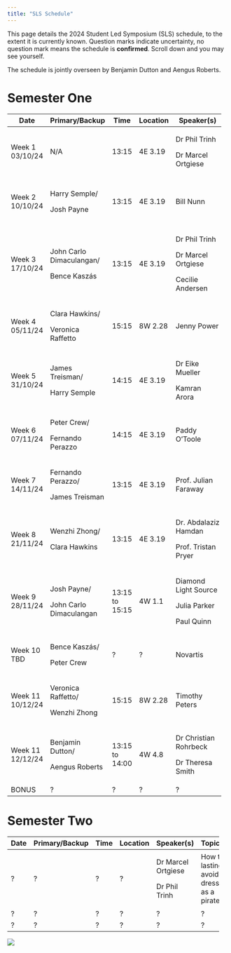 ```yaml
---
title: "SLS Schedule"
---
```


This page details the 2024 Student Led Symposium (SLS) schedule, to the extent it is currently known. Question marks indicate uncertainty, no question mark means the schedule is **confirmed**. Scroll down and you may see yourself.

The schedule is jointly overseen by Benjamin Dutton and Aengus Roberts.

# Semester One

+------------------+--------------------------+----------------+----------+----------------------+---------------------------------------+
| Date             | Primary/Backup           | Time           | Location | Speaker(s)           | Topic(s)                              |
+==================+==========================+================+==========+======================+=======================================+
| Week 1 03/10/24  | N/A                      | 13:15          | 4E 3.19  | Dr Phil Trinh        | Introduction to SLS.                  |
|                  |                          |                |          |                      |                                       |
|                  |                          |                |          | Dr Marcel Ortgiese   |                                       |
+------------------+--------------------------+----------------+----------+----------------------+---------------------------------------+
| Week 2 10/10/24  | Harry Semple/            | 13:15          | 4E 3.19  | Bill Nunn            | Basic Git and GitHub.                 |
|                  |                          |                |          |                      |                                       |
|                  | Josh Payne               |                |          |                      | A website.                            |
+------------------+--------------------------+----------------+----------+----------------------+---------------------------------------+
| Week 3 17/10/24  | John Carlo Dimaculangan/ | 13:15          | 4E 3.19  | Dr Phil Trinh        | Life as a PhD Student.                |
|                  |                          |                |          |                      |                                       |
|                  | Bence Kaszás             |                |          | Dr Marcel Ortgiese   | Software/Literature tools.            |
|                  |                          |                |          |                      |                                       |
|                  |                          |                |          | Cecilie Andersen     | Time Management.                      |
+------------------+--------------------------+----------------+----------+----------------------+---------------------------------------+
| Week 4 05/11/24  | Clara Hawkins/           | 15:15          | 8W 2.28  | Jenny Power          | How to give a good talk.              |
|                  |                          |                |          |                      |                                       |
|                  | Veronica Raffetto        |                |          |                      |                                       |
+------------------+--------------------------+----------------+----------+----------------------+---------------------------------------+
| Week 5 31/10/24  | James Treisman/          | 14:15          | 4E 3.19  | Dr Eike Mueller      | HPC demonstration.                    |
|                  |                          |                |          |                      |                                       |
|                  | Harry Semple             |                |          | Kamran Arora         |                                       |
+------------------+--------------------------+----------------+----------+----------------------+---------------------------------------+
| Week 6 07/11/24  | Peter Crew/              | 14:15          | 4E 3.19  | Paddy O'Toole        | Advanced version control.             |
|                  |                          |                |          |                      |                                       |
|                  | Fernando Perazzo         |                |          |                      |                                       |
+------------------+--------------------------+----------------+----------+----------------------+---------------------------------------+
| Week 7 14/11/24  | Fernando Perazzo/        | 13:15          | 4E 3.19  | Prof. Julian Faraway | Exploratory data visualisation.       |
|                  |                          |                |          |                      |                                       |
|                  | James Treisman           |                |          |                      |                                       |
+------------------+--------------------------+----------------+----------+----------------------+---------------------------------------+
| Week 8 21/11/24  | Wenzhi Zhong/            | 13:15          | 4E 3.19  | Dr. Abdalaziz Hamdan | Firedrake and finite element methods. |
|                  |                          |                |          |                      |                                       |
|                  | Clara Hawkins            |                |          | Prof. Tristan Pryer  |                                       |
+------------------+--------------------------+----------------+----------+----------------------+---------------------------------------+
| Week 9 28/11/24  | Josh Payne/              | 13:15 to 15:15 | 4W 1.1   | Diamond Light Source | ITT 1 Introductory Event.             |
|                  |                          |                |          |                      |                                       |
|                  | John Carlo Dimaculangan  |                |          | Julia Parker         |                                       |
|                  |                          |                |          |                      |                                       |
|                  |                          |                |          | Paul Quinn           |                                       |
+------------------+--------------------------+----------------+----------+----------------------+---------------------------------------+
| Week 10 TBD      | Bence Kaszás/            | ?              | ?        | Novartis             | ITT 1 Introductory Event.             |
|                  |                          |                |          |                      |                                       |
|                  | Peter Crew               |                |          |                      |                                       |
+------------------+--------------------------+----------------+----------+----------------------+---------------------------------------+
| Week 11 10/12/24 | Veronica Raffetto/       | 15:15          | 8W 2.28  | Timothy Peters       | What to do during an ITT.             |
|                  |                          |                |          |                      |                                       |
|                  | Wenzhi Zhong             |                |          |                      |                                       |
+------------------+--------------------------+----------------+----------+----------------------+---------------------------------------+
| Week 11 12/12/24 | Benjamin Dutton/         | 13:15 to 14:00 | 4W 4.8   | Dr Christian Rohrbeck| Semester 2 Project Q&A Session.       |
|                  |                          |                |          |                      |                                       |
|                  | Aengus Roberts           |                |          | Dr Theresa Smith     |                                       |
+------------------+--------------------------+----------------+----------+----------------------+---------------------------------------+
| BONUS            | ?                        | ?              | ?        | ?                    | ?                                     |
+------------------+--------------------------+----------------+----------+----------------------+---------------------------------------+

# Semester Two

+------+----------------+------+----------+--------------------+----------------------------------------------+
| Date | Primary/Backup | Time | Location | Speaker(s)         | Topic(s)                                     |
+======+================+======+==========+====================+==============================================+
| ?    | ?              | ?    | ?        | Dr Marcel Ortgiese | How to lastingly avoid dressing as a pirate. |
|      |                |      |          |                    |                                              |
|      |                |      |          | Dr Phil Trinh      |                                              |
+------+----------------+------+----------+--------------------+----------------------------------------------+
| ?    | ?              | ?    | ?        | ?                  | ?                                            |
+------+----------------+------+----------+--------------------+----------------------------------------------+
| ?    | ?              | ?    | ?        | ?                  | ?                                            |
+------+----------------+------+----------+--------------------+----------------------------------------------+

![](cohort11.jpg)
